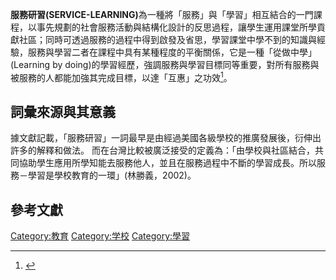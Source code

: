 '''服務研習(SERVICE-LEARNING)'''為一種將「服務」與「學習」相互結合的一門課程，以事先規劃的社會服務活動與結構化設計的反思過程，讓學生運用課堂所學貢獻社區；同時可透過服務的過程中得到啟發及省思，學習課堂中學不到的知識與經驗，服務與學習二者在課程中具有某種程度的平衡關係，它是一種「從做中學」(Learning by doing)的學習經歷，強調服務與學習目標同等重要，對所有服務與被服務的人都能加強其完成目標，以達「互惠」之功效<ref>{{Cite web |url=http://slc.ntut.edu.tw/files/11-1147-8215.php |title=認識服務學習 |access-date=2014-10-11 |archive-date=2018-01-30 |archive-url=https://web.archive.org/web/20180130053815/http://slc.ntut.edu.tw/files/11-1147-8215.php |dead-url=no }}</ref>。

==詞彙來源與其意義==
據文獻記載，「服務研習」一詞最早是由經過美國各級學校的推廣發展後，衍伸出許多的解釋和做法。
而在台灣比較被廣泛接受的定義為：「由學校與社區結合，共同協助學生應用所學知能去服務他人，並且在服務過程中不斷的學習成長。所以服務－學習是學校教育的一環」(林勝義，2002)。

==參考文獻==
{{reflist}}
{{Edu-stub}}

[[Category:教育|Category:教育]]
[[Category:学校|Category:学校]]
[[Category:學習|Category:學習]]